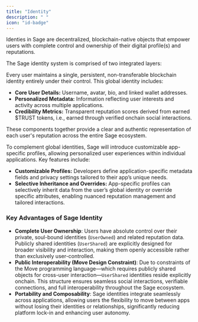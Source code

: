 ```yaml
---
title: "Identity"
description: " "
icon: "id-badge"
---
```


Identies in Sage are decentralized, blockchain-native objects that empower users with complete control and ownership of their digital profile(s) and reputations.

The Sage identity system is comprised of two integrated layers:

<Card title="Global Soul-bound Identity" icon="square-1" iconType="solid">
  Every user maintains a single, persistent, non-transferable blockchain identity entirely under their control. This global identity includes:

  - **Core User Details:** Username, avatar, bio, and linked wallet addresses.
  - **Personalized Metadata:** Information reflecting user interests and activity across multiple applications.
  - **Credibility Metrics:** Transparent reputation scores derived from earned \$TRUST tokens, i.e., earned through verified onchain social interactions.

  These components together provide a clear and authentic representation of each user's reputation across the entire Sage ecosystem.
</Card>

<Card title="App-Specific Profiles (In Development)" icon="square-2" iconType="solid">
  To complement global identities, Sage will introduce customizable app-specific profiles, allowing personalized user experiences within individual applications. Key features include:

  - **Customizable Profiles:** Developers define application-specific metadata fields and privacy settings tailored to their app’s unique needs.
  - **Selective Inheritance and Overrides:** App-specific profiles can selectively inherit data from the user’s global identity or override specific attributes, enabling nuanced reputation management and tailored interactions.
</Card>

### **Key Advantages of Sage Identity**

- **Complete User Ownership**: Users have absolute control over their private, soul-bound identities (`UserOwned`) and related reputation data. Publicly shared identities (`UserShared`) are explicitly designed for broader visibility and interaction, making them openly accessible rather than exclusively user-controlled.
- **Public Interoperability (Move Design Constraint)**: Due to constraints of the Move programming language—which requires publicly shared objects for cross-user interaction—`UserShared` identities reside explicitly onchain. This structure ensures seamless social interactions, verifiable connections, and full interoperability throughout the Sage ecosystem.
- **Portability and Composability**: Sage identities integrate seamlessly across applications, allowing users the flexibility to move between apps without losing their identities or relationships, significantly reducing platform lock-in and enhancing user autonomy.